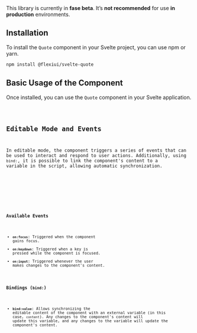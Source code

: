 




<PreviewCard rounded outlined>
  <QuoteBasicExample client:load />
</PreviewCard>

<Alert client:load severity="warning">
  <span>This library is currently in <strong>fase beta</strong>. It’s <strong>not recommended</strong> for use <strong>in production</strong> environments.</span>
</Alert>

## Installation

To install the `Quote` component in your Svelte project, you can use npm or yarn.

```bash
npm install @flexiui/svelte-quote
```

## Basic Usage of the Component

Once installed, you can use the `Quote` component in your Svelte application.

<Code code={QuoteBasicExampleRaw} lang="svelte" />

## Editable Mode and Events

In editable mode, the component triggers a series of events that can be used to interact and respond to user actions. Additionally, using `bind:`, it is possible to link the component's content to a variable in the script, allowing automatic synchronization.

<div class="card preview rounded">
  <QuoteEditableExample />
</div>

<Code code={QuoteEditableExampleRaw} lang="svelte" ins={[25,26,27,28,29]} />

### Available Events

- **`on:focus`**: Triggered when the component gains focus.
- **`on:keydown`**: Triggered when a key is pressed while the component is focused.
- **`on:input`**: Triggered whenever the user makes changes to the component's content.

### Bindings (`bind:`)

- **`bind:value`**: Allows synchronizing the editable content of the component with an external variable (in this case, `content`). Any changes to the component's content will update this variable, and any changes to the variable will update the component's content.

